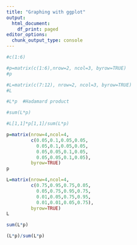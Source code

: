 ---
title: "Graphing with ggplot"
output:
  html_document:
    df_print: paged
editor_options:
  chunk_output_type: console
---


```{r}
#c(1:6)
```
```{r}
#p=matrix(c(1:6),nrow=2, ncol=3, byrow=TRUE)
#p
```

```{r}
#L=matrix(c(7:12), nrow=2, ncol=3, byrow=TRUE)
#L
```
```{r}
#L*p  #Hadamard product
```
```{r}
#sum(L*p)
```
```{r}
#L[1,1]*p[1,1]/sum(L*p)
```
```{r}
p=matrix(nrow=4,ncol=4,
         c(0.05,0.1,0.05,0.05,
           0.05,0.1,0.05,0.05,
           0.05,0.05,0.1,0.05,
           0.05,0.05,0.1,0.05),
         byrow=TRUE)
p
```
```{r}
L=matrix(nrow=4,ncol=4,
         c(0.75,0.95,0.75,0.05,
           0.05,0.75,0.95,0.75,
           0.01,0.05,0.75,0.95,
           0.01,0.01,0.05,0.75),
         byrow=TRUE)
L
```

```{r}
sum(L*p)
```

```{r}
(L*p)/sum(L*p)
```

